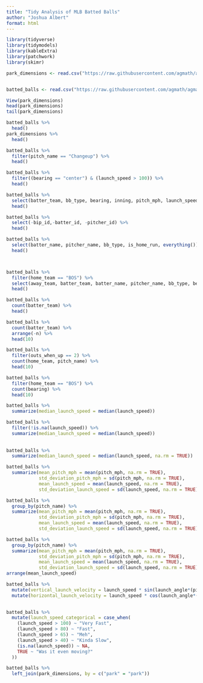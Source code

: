 ```yaml
---
title: "Tidy Analysis of MLB Batted Balls"
author: "Joshua Albert"
format: html
---
```

```r
library(tidyverse)
library(tidymodels)
library(kableExtra)
library(patchwork)
library(skimr)

park_dimensions <- read.csv("https://raw.githubusercontent.com/agmath/agmath.github.io/refs/heads/master/data/classification/park_dimensions.csv")


batted_balls <- read.csv("https://raw.githubusercontent.com/agmath/agmath.github.io/refs/heads/master/data/classification/battedballs.csv")

```

```r
View(park_dimensions)
head(park_dimensions)
tail(park_dimensions)

batted_balls %>%
  head()
park_dimensions %>%
  head()


```



```r

batted_balls %>% 
  filter(pitch_name == "Changeup") %>%
  head()

```


```r
batted_balls %>%
  filter((bearing == "center") & (launch_speed > 100)) %>%
  head()
```
```r
batted_balls %>% 
  select(batter_team, bb_type, bearing, inning, pitch_mph, launch_speed, launch_angle, is_home_run) %>%
  head()
```


```r
batted_balls %>%
  select(-bip_id,-batter_id, -pitcher_id) %>%
  head()


```
```r
batted_balls %>%
  select(batter_name, pitcher_name, bb_type, is_home_run, everything()) %>%
  head()




```
```r
batted_balls %>%
  filter(home_team == "BOS") %>%
  select(away_team, batter_team, batter_name, pitcher_name, bb_type, bearing, pitch_name, is_home_run) %>%
  head()
```
```r
batted_balls %>%
  count(batter_team) %>%
  head()


```
```r

batted_balls %>%
  count(batter_team) %>%
  arrange(-n) %>%
  head(10)
```
```r
batted_balls %>%
  filter(outs_when_up == 2) %>%
  count(home_team, pitch_name) %>%
  head(10)
```
```r

batted_balls %>% 
  filter(home_team == "BOS") %>%
  count(bearing) %>%
  head(10)

```
```r

batted_balls %>%
  summarize(median_launch_speed = median(launch_speed))


```
```r
batted_balls %>%
  filter(!is.na(launch_speed)) %>%
  summarize(median_launch_speed = median(launch_speed))
            
            
batted_balls %>%
  summarize(median_launch_speed = median(launch_speed, na.rm = TRUE))

```
```r
batted_balls %>% 
  summarize(mean_pitch_mph = mean(pitch_mph, na.rm = TRUE), 
            std_deviation_pitch_mph = sd(pitch_mph, na.rm = TRUE), 
            mean_launch_speed = mean(launch_speed, na.rm = TRUE), 
            std_deviation_launch_speed = sd(launch_speed, na.rm = TRUE))
```
```r
batted_balls %>% 
  group_by(pitch_name) %>%
  summarize(mean_pitch_mph = mean(pitch_mph, na.rm = TRUE), 
            std_deviation_pitch_mph = sd(pitch_mph, na.rm = TRUE), 
            mean_launch_speed = mean(launch_speed, na.rm = TRUE), 
            std_deviation_launch_speed = sd(launch_speed, na.rm = TRUE))

```
```r
batted_balls %>% 
  group_by(pitch_name) %>%
  summarize(mean_pitch_mph = mean(pitch_mph, na.rm = TRUE), 
            std_deviation_pitch_mph = sd(pitch_mph, na.rm = TRUE), 
            mean_launch_speed = mean(launch_speed, na.rm = TRUE), 
            std_deviation_launch_speed = sd(launch_speed, na.rm = TRUE)) %>%
arrange(mean_launch_speed)
```
```r
batted_balls %>%
  mutate(vertical_launch_velocity = launch_speed * sin(launch_angle*(pi/180))) %>%
  mutate(horizontal_launch_velocity = launch_speed * cos(launch_angle*(pi/180)))
          

```
```r
batted_balls %>%
  mutate(launch_speed_categorical = case_when(
    (launch_speed > 100) ~ "Very Fast",
    (launch_speed > 80) ~ "Fast",
    (launch_speed > 65) ~ "Meh",
    (launch_speed > 40) ~ "Kinda Slow",
    (is.na(launch_speed)) ~ NA,
    TRUE ~ "Was it even moving?"
  ))

```
```r
batted_balls %>%
  left_join(park_dimensions, by = c("park" = "park"))

```
```r

```

